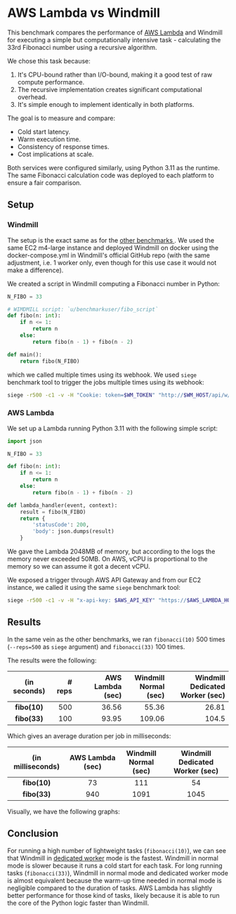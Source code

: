 
# AWS Lambda vs Windmill

This benchmark compares the performance of [AWS Lambda](https://aws.amazon.com/lambda/) and Windmill for executing a simple but computationally intensive task - calculating the 33rd Fibonacci number using a recursive algorithm.

We chose this task because:
1. It's CPU-bound rather than I/O-bound, making it a good test of raw compute performance.
2. The recursive implementation creates significant computational overhead.
3. It's simple enough to implement identically in both platforms.

The goal is to measure and compare:
- Cold start latency.
- Warm execution time.
- Consistency of response times.
- Cost implications at scale.

Both services were configured similarly, using Python 3.11 as the runtime. The same Fibonacci calculation code was deployed to each platform to ensure a fair comparison.

## Setup

### Windmill

The setup is the exact same as for the [other benchmarks ](../competitors/index.mdx). We used the same EC2 m4-large instance and deployed Windmill on docker using the docker-compose.yml in Windmill's official GitHub repo (with the same adjustment, i.e. 1 worker only, even though for this use case it would not make a difference).

We created a script in Windmill computing a Fibonacci number in Python:

```python
N_FIBO = 33

# WIMDMILL script: `u/benchmarkuser/fibo_script`
def fibo(n: int):
    if n <= 1:
        return n
    else:
        return fibo(n - 1) + fibo(n - 2)

def main():
    return fibo(N_FIBO)
```

which we called multiple times using its webhook. We used `siege` benchmark tool to trigger the jobs multiple times using its webhook:

```bash
siege -r500 -c1 -v -H "Cookie: token=$WM_TOKEN" "http://$WM_HOST/api/w/benchmarks/jobs/run_wait_result/p/u%2Fbenchmarksuser%2Ffibo_script"
```

### AWS Lambda

We set up a Lambda running Python 3.11 with the following simple script:

```python
import json

N_FIBO = 33

def fibo(n: int):
    if n <= 1:
        return n
    else:
        return fibo(n - 1) + fibo(n - 2)

def lambda_handler(event, context):
    result = fibo(N_FIBO)
    return {
        'statusCode': 200,
        'body': json.dumps(result)
    }
```

We gave the Lambda 2048MB of memory, but according to the logs the memory never exceeded 50MB. On AWS, vCPU is proportional to the memory so we can assume it got a decent vCPU.

We exposed a trigger through AWS API Gateway and from our EC2 instance, we called it using the same `siege` benchmark tool:

```bash
siege -r500 -c1 -v -H "x-api-key: $AWS_API_KEY" "https://$AWS_LAMBDA_HOST/default/fibo_lambda"
```

## Results

In the same vein as the other benchmarks, we ran `fibonacci(10)` 500 times (`--reps=500` as `siege` argument) and `fibonacci(33)` 100 times.

The results were the following:

| **(in seconds)** | **# reps** | **AWS Lambda (sec)** | **Windmill<br />Normal (sec)** | **Windmill<br />Dedicated Worker (sec)** |
| :--------------: | ---------: | -------------------: | -----------------------------: | ---------------------------------------: |
|   **fibo(10)**   |        500 |                36.56 |                          55.36 |                                    26.81 |
|   **fibo(33)**   |        100 |                93.95 |                         109.06 |                                    104.5 |

Which gives an average duration per job in milliseconds:

| **(in milliseconds)** | **AWS Lambda (sec)** | **Windmill<br />Normal (sec)** | **Windmill<br />Dedicated Worker (sec)** |
| :-------------------: | :------------------: | :----------------------------: | :--------------------------------------: |
|     **fibo(10)**      |          73          |              111               |                    54                    |
|     **fibo(33)**      |         940          |              1091              |                   1045                   |

Visually, we have the following graphs:

<div className="grid">
	<TaskDurationBarChart
		title="500 times fibonacci(10)"
		xTitle="Duration (in seconds)"
		labels={[['AWS Lambda'], ['Windmill', 'Normal'], ['Windmill', 'Dedicated Worker']]}
		rawData={[
			[[0.0], [36.56]],
			[[0.0], [55.36]],
			[[0.0], [26.81]]
		]}
	/>
</div>

<div className="grid">
	<TaskDurationBarChart
		title="100 times fibonacci(33)"
		xTitle="Duration (in seconds)"
		labels={[['AWS Lambda'], ['Windmill', 'Normal'], ['Windmill', 'Dedicated Worker']]}
		rawData={[
			[[0.0], [93.95]],
			[[0.0], [109.06]],
			[[0.0], [104.5]]
		]}
	/>
</div>

## Conclusion

For running a high number of lightweight tasks (`fibonacci(10)`), we can see that Windmill in [dedicated worker](../../../core_concepts/25_dedicated_workers/index.mdx) mode is the fastest. Windmill in normal mode is slower because it runs a cold start for each task.
For long running tasks (`fibonacci(33)`), Windmill in normal mode and dedicated worker mode is almost equivalent because the warm-up time needed in normal mode is negligible compared to the duration of tasks. AWS Lambda has slightly better performance for those kind of tasks, likely because it is able to run the core of the Python logic faster than Windmill.
